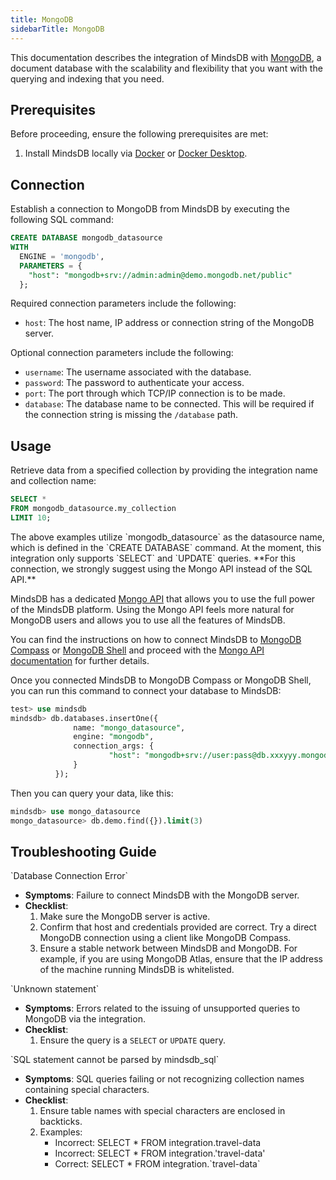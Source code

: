 ```yaml
---
title: MongoDB
sidebarTitle: MongoDB
---
```


This documentation describes the integration of MindsDB with [MongoDB](https://www.mongodb.com/company/what-is-mongodb), a document database with the scalability and flexibility that you want with the querying and indexing that you need.

## Prerequisites

Before proceeding, ensure the following prerequisites are met:

1. Install MindsDB locally via [Docker](/setup/self-hosted/docker) or [Docker Desktop](/setup/self-hosted/docker-desktop).

## Connection

Establish a connection to MongoDB from MindsDB by executing the following SQL command:

```sql
CREATE DATABASE mongodb_datasource
WITH
  ENGINE = 'mongodb',
  PARAMETERS = {
    "host": "mongodb+srv://admin:admin@demo.mongodb.net/public"
  };
```

Required connection parameters include the following:

* `host`: The host name, IP address or connection string of the MongoDB server.

Optional connection parameters include the following:

* `username`: The username associated with the database.
* `password`: The password to authenticate your access.
* `port`: The port through which TCP/IP connection is to be made.
* `database`: The database name to be connected. This will be required if the connection string is missing the `/database` path.

## Usage

Retrieve data from a specified collection by providing the integration name and collection name:

```sql
SELECT *
FROM mongodb_datasource.my_collection
LIMIT 10;
```

<Note>
The above examples utilize `mongodb_datasource` as the datasource name, which is defined in the `CREATE DATABASE` command.
</Note>

<Tip>
At the moment, this integration only supports `SELECT` and `UPDATE` queries.
</Tip>

<Warning>
**For this connection, we strongly suggest using the Mongo API instead of the SQL API.**

MindsDB has a dedicated [Mongo API](/sdks/mongo/mindsdb-mongo-ql-overview) that allows you to use the full power of the MindsDB platform.
Using the Mongo API feels more natural for MongoDB users and allows you to use all the features of MindsDB.

You can find the instructions on how to connect MindsDB to [MongoDB Compass](/connect/mongo-compass) or [MongoDB Shell](/connect/mongo-shell) and proceed with the [Mongo API documentation](/sdks/mongo/mindsdb-mongo-ql-overview) for further details.
</Warning>

<Tip>
Once you connected MindsDB to MongoDB Compass or MongoDB Shell, you can run this command to connect your database to MindsDB:

```sql
test> use mindsdb
mindsdb> db.databases.insertOne({
              name: "mongo_datasource",
              engine: "mongodb",
              connection_args: {
                      "host": "mongodb+srv://user:pass@db.xxxyyy.mongodb.net/"
              }
          });
```

Then you can query your data, like this:

```sql
mindsdb> use mongo_datasource
mongo_datasource> db.demo.find({}).limit(3)
```
</Tip>

## Troubleshooting Guide

<Warning>
`Database Connection Error`

* **Symptoms**: Failure to connect MindsDB with the MongoDB server.
* **Checklist**:
    1. Make sure the MongoDB server is active.
    2. Confirm that host and credentials provided are correct. Try a direct MongoDB connection using a client like MongoDB Compass.
    3. Ensure a stable network between MindsDB and MongoDB. For example, if you are using MongoDB Atlas, ensure that the IP address of the machine running MindsDB is whitelisted.
</Warning>

<Warning>
`Unknown statement`

* **Symptoms**: Errors related to the issuing of unsupported queries to MongoDB via the integration.
* **Checklist**:
    1. Ensure the query is a `SELECT` or `UPDATE` query.

</Warning>

<Warning>
`SQL statement cannot be parsed by mindsdb_sql`

* **Symptoms**: SQL queries failing or not recognizing collection names containing special characters.
* **Checklist**:
    1. Ensure table names with special characters are enclosed in backticks.
    2. Examples:
        * Incorrect: SELECT * FROM integration.travel-data
        * Incorrect: SELECT * FROM integration.'travel-data'
        * Correct: SELECT * FROM integration.\`travel-data\`
</Warning>